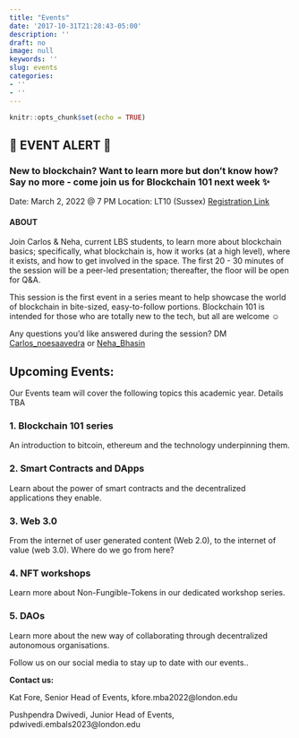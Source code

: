 ```yaml
---
title: "Events"
date: '2017-10-31T21:28:43-05:00'
description: ''
draft: no
image: null
keywords: ''
slug: events
categories:
- ''
- ''
---
```


```r
knitr::opts_chunk$set(echo = TRUE)
```

## 🚀 EVENT ALERT 🚀 

### New to blockchain? Want to learn more but don't know how? Say no more - come join us for Blockchain 101 next week ✨

Date: March 2, 2022 @ 7 PM 
Location: LT10 (Sussex) 
[Registration Link](https://www.eventbrite.co.uk/e/blockchain-101-tickets-274941937737)

#### ABOUT

Join Carlos & Neha, current LBS students, to learn more about blockchain basics; specifically, what blockchain is, how it works (at a high level), where it exists, and how to get involved in the space. The first 20 - 30 minutes of the session will be a peer-led presentation; thereafter, the floor will be open for Q&A. 

This session is the first event in a series meant to help showcase the world of blockchain in bite-sized, easy-to-follow portions. Blockchain 101 is intended for those who are totally new to the tech, but all are welcome ☺️

Any questions you'd like answered during the session? DM [Carlos_noesaavedra](https://t.me/carlosnoesaavedra) or [Neha_Bhasin](https://t.me/Neha_Bhasin)


## Upcoming Events:

Our Events team will cover the following topics this academic year. Details TBA

### 1. Blockchain 101 series


An introduction to bitcoin, ethereum and the technology underpinning them.


### 2. Smart Contracts and DApps


Learn about the power of smart contracts and the decentralized applications they enable.


### 3. Web 3.0


From the internet of user generated content (Web 2.0), to the internet of value (web 3.0). Where do we go from here?

### 4. NFT workshops


Learn more about Non-Fungible-Tokens in our dedicated workshop series.

### 5. DAOs


Learn more about the new way of collaborating through decentralized autonomous organisations. 



Follow us on our social media to stay up to date with our events..

**Contact us:**

Kat Fore, Senior Head of Events, kfore.mba2022@london.edu

Pushpendra Dwivedi, Junior Head of Events, pdwivedi.embals2023@london.edu


